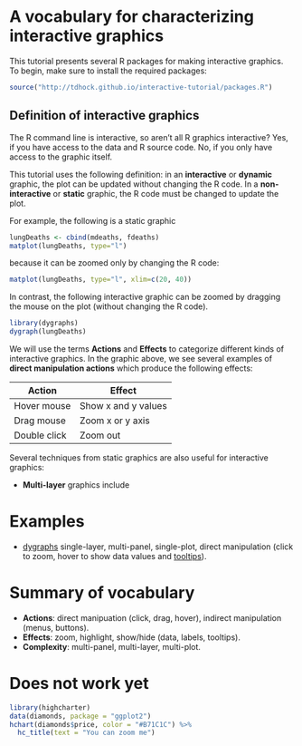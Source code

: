 # A vocabulary for characterizing interactive graphics

This tutorial presents several R packages for making interactive
graphics. To begin, make sure to install the required packages:

```r
source("http://tdhock.github.io/interactive-tutorial/packages.R")
```

## Definition of interactive graphics

The R command line is interactive, so aren't all R graphics
interactive? Yes, if you have access to the data and R source
code. No, if you only have access to the graphic itself.

This tutorial uses the following definition: in an **interactive** or
**dynamic** graphic, the plot can be updated without changing the R
code. In a **non-interactive** or **static** graphic, the R code must
be changed to update the plot.

For example, the following is a static graphic

```r
lungDeaths <- cbind(mdeaths, fdeaths)
matplot(lungDeaths, type="l")
```

because it can be zoomed only by changing the R code:

```r
matplot(lungDeaths, type="l", xlim=c(20, 40))
```

In contrast, the following interactive graphic can be zoomed by
dragging the mouse on the plot (without changing the R code).

```r
library(dygraphs)
dygraph(lungDeaths)
```

We will use the terms **Actions** and **Effects** to categorize
different kinds of interactive graphics. In the graphic above, we see
several examples of **direct manipulation actions** which produce the
following effects:

| Action | Effect     |
|--------|------------|
| Hover mouse | Show x and y values |
| Drag mouse | Zoom x or y axis |
| Double click | Zoom out |

Several techniques from static graphics are also useful for
interactive graphics:

* **Multi-layer** graphics include 

# Examples

* [dygraphs](https://rstudio.github.io/dygraphs/gallery-synchronization.html)
  single-layer, multi-panel, single-plot, direct manipulation (click
  to zoom, hover to show data values and
  [tooltips](https://rstudio.github.io/dygraphs/gallery-annotations.html)).
  
# Summary of vocabulary

* **Actions**: direct manipuation (click, drag, hover), indirect
  manipulation (menus, buttons).
* **Effects**: zoom, highlight, show/hide (data, labels, tooltips).
* **Complexity**: multi-panel, multi-layer, multi-plot.

# Does not work yet

```r
library(highcharter)
data(diamonds, package = "ggplot2")
hchart(diamonds$price, color = "#B71C1C") %>%
  hc_title(text = "You can zoom me")
```
